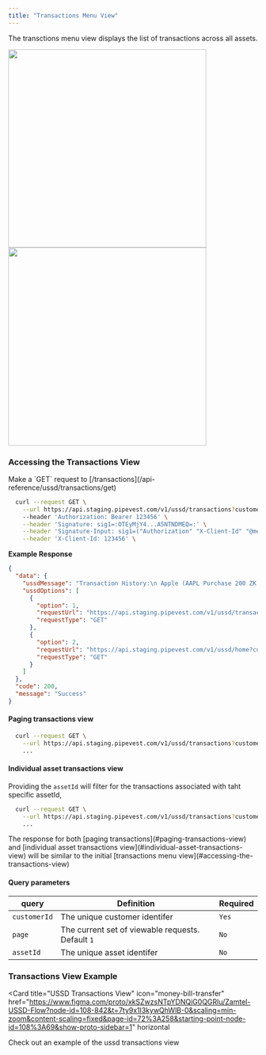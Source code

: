 ```yaml
---
title: "Transactions Menu View"
---
```


The transctions menu view displays the list of transactions across all assets.

<Frame>
  <img
    className="block dark:hidden"
    height="400"
    width="400"
    src="/images/ussd-transactions.png"
  />
  <img
    className="hidden dark:block"
    height="400"
    width="400"
    src="/images/ussd-transactions-dark.png"
  />
</Frame>

### Accessing the Transactions View

<Tip>
  Make a `GET` request to [/transactions](/api-reference/ussd/transactions/get)
</Tip>

```bash
  curl --request GET \
    --url https://api.staging.pipevest.com/v1/ussd/transactions?customerId=123456
    --header 'Authorization: Bearer 123456' \
    --header 'Signature: sig1=:OTEyMjY4...A5NTNDMEQ=:' \
    --header 'Signature-Input: sig1=("Authorization" "X-Client-Id" "@method" "@target-uri" "@path" "@query");keyid="staging-pipevest-ed25519";created=1732893484;expires=1732893584' \
    --header 'X-Client-Id: 123456' \
```

**Example Response**

```json
{
  "data": {
    "ussdMessage": "Transaction History:\n Apple (AAPL Purchase 200 ZK 12/08/24\n… 1. View More Transactions\n 2.Back",
    "ussdOptions": [
      {
        "option": 1,
        "requestUrl": "https://api.staging.pipevest.com/v1/ussd/transactions?customerId=123456&page=2",
        "requestType": "GET"
      },
      {
        "option": 2,
        "requestUrl": "https://api.staging.pipevest.com/v1/ussd/home?customerId=123456",
        "requestType": "GET"
      }
    ]
  },
  "code": 200,
  "message": "Success"
}
```

#### Paging transactions view

```bash
  curl --request GET \
    --url https://api.staging.pipevest.com/v1/ussd/transactions?customerId=123456&page=2
    ...
```

#### Individual asset transactions view

Providing the `assetId` will filter for the transactions associated with taht specific assetId,

```bash
  curl --request GET \
    --url https://api.staging.pipevest.com/v1/ussd/transactions?customerId=123456&assetId=123456
    ...
```

<Note>
  The response for both [paging transactions](#paging-transactions-view) and
  [individual asset transactions view](#individual-asset-transactions-view) will
  be similar to the initial [transactions menu
  view](#accessing-the-transactions-view)
</Note>

#### Query parameters

| query        | Definition                                        | Required |
| ------------ | ------------------------------------------------- | -------- |
| `customerId` | The unique customer identifer                     | `Yes`    |
| `page`       | The current set of viewable requests. Default `1` | `No`     |
| `assetId`    | The unique asset identifer                        | `No`     |

### Transactions View Example

<Card
  title="USSD Transactions View"
  icon="money-bill-transfer"
  href="https://www.figma.com/proto/xkSZwzsNTpYDNQiG0QGRlu/Zamtel-USSD-Flow?node-id=108-842&t=7ty9x1l3kywQhWlB-0&scaling=min-zoom&content-scaling=fixed&page-id=72%3A258&starting-point-node-id=108%3A69&show-proto-sidebar=1"
  horizontal
>
  Check out an example of the ussd transactions view
</Card>
